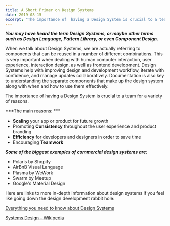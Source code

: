 ```yaml
---
title: A Short Primer on Design Systems
date: 2019-08-15
excerpt: "The importance of  having a Design System is crucial to a team for a variety of reasons."
---
```


***You may have heard the term Design Systems, or maybe other terms such as Design Language, Pattern Library,  or even Component Design.***

When we talk about Design Systems, we are actually referring to components that can be reused in a number of different combinations. This is very important when dealing with human computer interaction, user experience, interaction design, as well as frontend development.  Design Systems help with improving design and development workflow, iterate with confidence, and manage updates collaboratively. Documentation is also key to understanding the separate components that make up the design system along with when and how to use them effectively. 

The importance of  having a Design System is crucial to a team for a variety of reasons. 

***The main reasons: ***

* **Scaling** your app or product for future growth
* Promoting **Consistency** throughout the user experience and product branding
* **Efficiency** for developers and designers in order to save time
* Encouraging **Teamwork**

***Some of the biggest examples of  commercial design systems are:***

* Polaris by Shopify
* AirBnB Visual Language
* Plasma by WeWork
* Swarm by Meetup
* Google's Material Design

Here are links to more in-depth information about design systems if you feel like going down the design development rabbit hole: 

[Everything you need to know about Design Systems](https://uxdesign.cc/everything-you-need-to-know-about-design-systems-54b109851969)

[Systems Design - Wikipedia](https://en.wikipedia.org/wiki/Systems_design)



